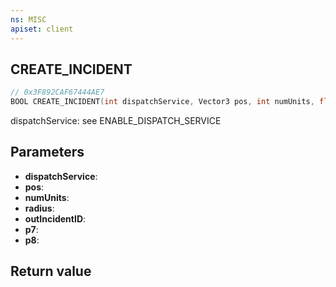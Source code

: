 ```yaml
---
ns: MISC
apiset: client
---
```

## CREATE_INCIDENT

```c
// 0x3F892CAF67444AE7
BOOL CREATE_INCIDENT(int dispatchService, Vector3 pos, int numUnits, float radius, int* outIncidentID, Any p7, Any p8);
```

dispatchService: see ENABLE_DISPATCH_SERVICE

## Parameters
* **dispatchService**:
* **pos**:
* **numUnits**:
* **radius**:
* **outIncidentID**:
* **p7**:
* **p8**:

## Return value